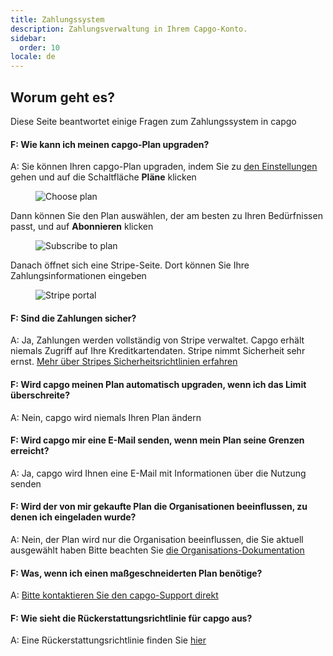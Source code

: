 ```yaml
---
title: Zahlungssystem
description: Zahlungsverwaltung in Ihrem Capgo-Konto.
sidebar:
  order: 10
locale: de
---
```


## Worum geht es?

Diese Seite beantwortet einige Fragen zum Zahlungssystem in capgo

#### F: Wie kann ich meinen capgo-Plan upgraden?
A: Sie können Ihren capgo-Plan upgraden, indem Sie zu [den Einstellungen](/docs/webapp/settings/#how-to-get-to-the-settings-page) gehen und auf die Schaltfläche **Pläne** klicken

<figure><img src="/plans-buttonwebp" alt="Choose plan" /><figcaption></figcaption></figure>

Dann können Sie den Plan auswählen, der am besten zu Ihren Bedürfnissen passt, und auf **Abonnieren** klicken

<figure><img src="/plans-subscribewebp" alt="Subscribe to plan" /><figcaption></figcaption></figure>

Danach öffnet sich eine Stripe-Seite. Dort können Sie Ihre Zahlungsinformationen eingeben

<figure><img src="/plans-stripewebp" alt="Stripe portal" /><figcaption></figcaption></figure>

#### F: Sind die Zahlungen sicher?
A: Ja, Zahlungen werden vollständig von Stripe verwaltet. Capgo erhält niemals Zugriff auf Ihre Kreditkartendaten. Stripe nimmt Sicherheit sehr ernst. [Mehr über Stripes Sicherheitsrichtlinien erfahren](https://stripecom/docs/security/)

#### F: Wird capgo meinen Plan automatisch upgraden, wenn ich das Limit überschreite?
A: Nein, capgo wird niemals Ihren Plan ändern

#### F: Wird capgo mir eine E-Mail senden, wenn mein Plan seine Grenzen erreicht?
A: Ja, capgo wird Ihnen eine E-Mail mit Informationen über die Nutzung senden

#### F: Wird der von mir gekaufte Plan die Organisationen beeinflussen, zu denen ich eingeladen wurde?
A: Nein, der Plan wird nur die Organisation beeinflussen, die Sie aktuell ausgewählt haben
Bitte beachten Sie [die Organisations-Dokumentation](/docs/webapp/organization-system/#q-how-is-billing-done-within-orgs)

#### F: Was, wenn ich einen maßgeschneiderten Plan benötige?
A: [Bitte kontaktieren Sie den capgo-Support direkt](/docs/getting-help#support-by-chat)

#### F: Wie sieht die Rückerstattungsrichtlinie für capgo aus?
A: Eine Rückerstattungsrichtlinie finden Sie [hier](https://capgoapp/return/)